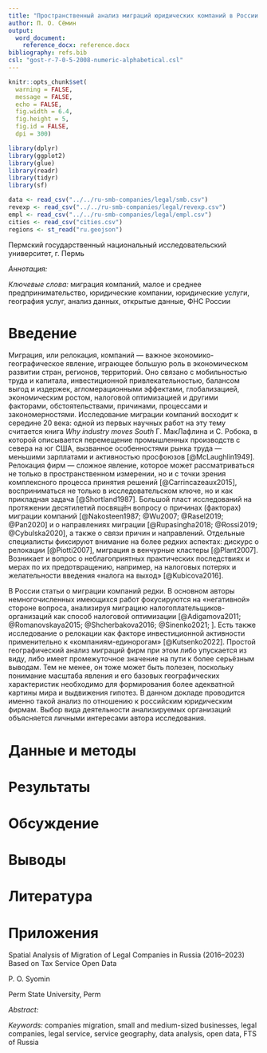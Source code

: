 ```yaml
---
title: "Пространственный анализ миграций юридических компаний в России в 2016–2023 гг. по открытым данным налоговой службы"
author: П. О. Сёмин
output: 
  word_document:
    reference_docx: reference.docx
bibliography: refs.bib
csl: "gost-r-7-0-5-2008-numeric-alphabetical.csl"
---
```


```r
knitr::opts_chunk$set(
  warning = FALSE, 
  message = FALSE, 
  echo = FALSE, 
  fig.width = 6.4, 
  fig.height = 5,
  fig.id = FALSE,
  dpi = 300)
```

```r
library(dplyr)
library(ggplot2)
library(glue)
library(readr)
library(tidyr)
library(sf)
```

```r
data <- read_csv("../../ru-smb-companies/legal/smb.csv")
revexp <- read_csv("../../ru-smb-companies/legal/revexp.csv")
empl <- read_csv("../../ru-smb-companies/legal/empl.csv")
cities <- read_csv("cities.csv")
regions <- st_read("ru.geojson")
```

<div custom-style="Author">

Пермский государственный национальный исследовательский университет, г. Пермь
</div>

<div custom-style="Abstract">

*Аннотация:* 

*Ключевые слова:* миграция компаний, малое и среднее предпринимательство, юридические компании, юридические услуги, география услуг, анализ данных, открытые данные, ФНС России

</div>

# Введение

Миграция, или релокация, компаний — важное экономико-географическое явление, играющее большую роль в экономическом развитии стран, регионов, территорий. Оно связано с мобильностью труда и капитала, инвестиционной привлекательностью, балансом выгод и издержек, агломерационными эффектами, глобализацией, экономическим ростом, налоговой оптимизацией и другими факторами, обстоятельствами, причинами, процессами и закономерностями. Исследование миграции компаний восходит к середине 20 века: одной из первых научных работ на эту тему считается книга *Why industry moves South* Г. МакЛафлина и С. Робока, в которой описывается перемещение промышленных производств с севера на юг США, вызванное особенностями рынка труда — меньшими зарплатами и активностью просфоюзов [@McLaughlin1949]. Релокация фирм — сложное явление, которое может рассматриваться не только в пространственном измерении, но и с точки зрения комплексного процесса принятия решений [@Carrincazeaux2015], восприниматься не только в исследовательском ключе, но и как прикладная задача [@Shortland1987]. Большой пласт исследований на протяжении десятилетий посвящён вопросу о причинах (факторах) миграции компаний [@Nakosteen1987; @Wu2007; @Rasel2019; @Pan2020] и о направлениях миграции [@Rupasingha2018; @Rossi2019; @Cybulska2020], а также о связи причин и направлений. Отдельные специалисты фиксируют внимание на более редких аспектах: дискурс о релокации [@Piotti2007], миграция в венчурные кластеры [@Plant2007]. Возникает и вопрос о неблагоприятных практических последствиях и мерах по их предотвращению, например, на налоговых потерях и желательности введения «налога на выход» [@Kubicova2016].

В России статьи о миграции компаний редки. В основном авторы немногочисленных имеющихся работ фокусируются на «негативной» стороне вопроса, анализируя миграцию налогоплательщиков-организаций как способ налоговой оптимизации [@Adigamova2011; @Romanovskaya2015; @Shcherbakova2016; @Sinenko2021; ]. Есть также исследование о релокации как факторе инвестиционной активности применительно к «компаниям-единорогам» [@Kutsenko2022]. Простой географический анализ миграций фирм при этом либо упускается из виду, либо имеет промежуточное значение на пути к более серьёзным выводам. Тем не менее, он тоже может быть полезен, поскольку понимание масштаба явления и его базовых географических характеристик необходимо для формирования более адекватной картины мира и выдвижения гипотез. В данном докладе проводится именно такой анализ по отношению к российским юридическим фирмам. Выбор вида деятельности анализируемых организаций объясняется личными интересами автора исследования.

# Данные и методы


# Результаты

# Обсуждение

# Выводы

# Литература

<div id="refs"></div>

# Приложения

<div custom-style="Title">
Spatial Analysis of Migration of Legal Companies in Russia (2016–2023) Based on Tax Service Open Data
<div>

<div custom-style="Author">
P. O. Syomin

Perm State University, Perm
</div>

<div custom-style="Abstract">

*Abstract:* 

*Keywords:* companies migration, small and medium-sized businesses, legal companies, legal service, service geography, data analysis, open data, FTS of Russia

</div>
